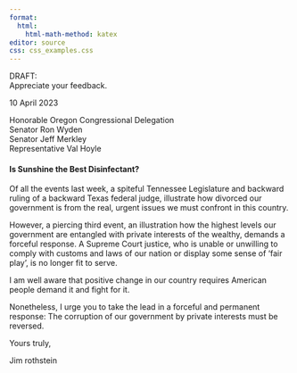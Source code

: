 ```yaml
---
format: 
  html:
    html-math-method: katex
editor: source
css: css_examples.css
---
```


::: {.callout-note}
DRAFT: \
Appreciate your feedback.
:::

10 April 2023

Honorable Oregon Congressional Delegation \
Senator Ron Wyden \
Senator Jeff Merkley \
Representative Val Hoyle \

#### Is Sunshine the Best Disinfectant? {.test}


Of all the events last week, a spiteful Tennessee Legislature and backward
ruling of a backward Texas federal judge, illustrate how divorced our government 
is from the real, urgent issues we must confront in this country.

However, a piercing third event, an illustration how the highest levels our
government are entangled with  private interests of the wealthy, demands a
forceful response. A Supreme Court justice, who is  unable or unwilling to
comply with customs and laws of our nation  or display some sense of 'fair
play',  is no longer fit to serve.

I am well aware that positive change in our country requires American people demand it and fight for it.


Nonetheless, I urge you to take the lead in a forceful  and permanent response:   The corruption of our government by private interests must be reversed.


Yours truly,

Jim rothstein


